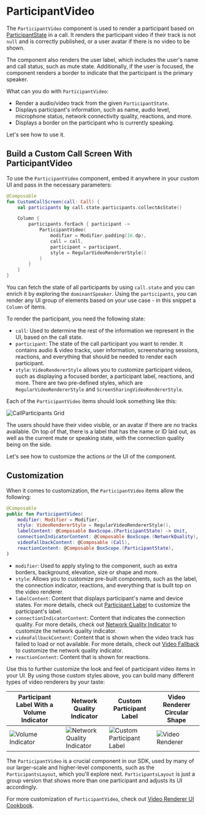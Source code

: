 # ParticipantVideo

The `ParticipantVideo` component is used to render a participant based on [ParticipantState](../../03-guides/03-call-and-participant-state.mdx) in a call. It renders the participant video if their track is not `null` and is correctly published, or a user avatar if there is no video to be shown.

The component also renders the user label, which includes the user's name and call status, such as mute state. Additionally, if the user is focused, the component renders a border to indicate that the participant is the primary speaker.

What can you do with `ParticipantVideo`:

- Render a audio/video track from the given `ParticipantState`.
- Displays participant's information, such as name, audio level, microphone status, network connectivity quality, reactions, and more.
- Displays a border on the participant who is currently speaking.

Let's see how to use it.

## Build a Custom Call Screen With ParticipantVideo

To use the `ParticipantVideo` component, embed it anywhere in your custom UI and pass in the necessary parameters:

```kotlin
@Composable
fun CustomCallScreen(call: Call) {
    val participants by call.state.participants.collectAsState()

    Column {
        participants.forEach { participant ->
            ParticipantVideo(
                modifier = Modifier.padding(16.dp),
                call = call,
                participant = participant,
                style = RegularVideoRendererStyle()
            )
        }
    }
}
```

You can fetch the state of all participants by using `call.state` and you can enrich it by exploring the `dominantSpeaker`. Using the `participants`, you can render any UI group of elements based on your use case - in this snippet a `Column` of items.

To render the participant, you need the following state:

* `call`: Used to determine the rest of the information we represent in the UI, based on the call state.
* `participant`: The state of the call participant you want to render. It contains audio & video tracks, user information, screensharing sessions, reactions, and everything that should be needed to render each participant.
* `style`: `VideoRendererStyle` allows you to customize participant videos, such as displaying a focused border, a participant label, reactions, and more. There are two pre-defined styles, which are `RegularVideoRendererStyle` and `ScreenSharingVideoRendererStyle`.

Each of the `ParticipantVideo` items should look something like this:

![CallParticipants Grid](../../assets/compose_single_participant.png)

The users should have their video visible, or an avatar if there are no tracks available. On top of that, there is a label that has the name or ID laid out, as well as the current mute or speaking state, with the connection quality being on the side.

Let's see how to customize the actions or the UI of the component.

## Customization

When it comes to customization, the `ParticipantVideo` items allow the following:

```kotlin
@Composable
public fun ParticipantVideo(
    modifier: Modifier = Modifier,
    style: VideoRendererStyle = RegularVideoRendererStyle(),
    labelContent: @Composable BoxScope.(ParticipantState) -> Unit,
    connectionIndicatorContent: @Composable BoxScope.(NetworkQuality),
    videoFallbackContent: @Composable (Call),
    reactionContent: @Composable BoxScope.(ParticipantState),
)
```

- `modifier`: Used to apply styling to the component, such as extra borders, background, elevation, size or shape and more.
- `style`: Allows you to customize pre-built components, such as the label, the connection indicator, reactions, and everything that is built top on the video renderer.
- `labelContent`: Content that displays participant's name and device states. For more details, check out [Participant Label](../../05-ui-cookbook/03-participant-label.mdx) to customize the participant's label.
- `connectionIndicatorContent`: Content that indicates the connection quality. For more details, check out [Network Quality Indicator](../../05-ui-cookbook/10-network-quality-indicator.mdx) to customize the network quality indicator.
- `videoFallbackContent`: Content that is shown when the video track has failed to load or not available. For more details, check out [Video Fallback](../../05-ui-cookbook/07-video-fallback.mdx) to customize the network quality indicator.
- `reactionContent`: Content that is shown for reactions.

Use this to further customize the look and feel of participant video items in your UI. By using those custom styles above, you can build many different types of video renderers by your taste:

| Participant Label With a Volume Indicator                                        | Network Quality Indicator                                           | Custom Participant Label                                        | Video Renderer Circular Shape                                            |
| ------------------------------------------------------------ | ------------------------------------------------------------ | ------------------------------------------------------------ | ------------------------------------------------------------ |
| ![Volume Indicator ](../../assets/cookbook/volume-indicator.png) | ![Network Quality Indicator](../../assets/cookbook/network-quality-indicator-customize.png) | ![Custom Participant Label](../../assets/cookbook/participant-label-custom.png) | ![Video Renderer](../../assets/cookbook/video-renderer-circular.png)

The `ParticipantVideo` is a crucial component in our SDK, used by many of our larger-scale and higher-level components, such as the `ParticipantsLayout`, which you'll explore next. `ParticipantsLayout` is just a group version that shows more than one participant and adjusts its UI accordingly.

For more customization of `ParticipantVideo`, check out [Video Renderer UI Cookbook](../../05-ui-cookbook/04-video-renderer.mdx).